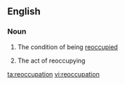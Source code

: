 ==English==

===Noun===
{{en-noun|s|-}}

#{{uncountable}} The condition of being [[reoccupy|reoccupied]]
#{{countable}} The act of reoccupying

[[ta:reoccupation]]
[[vi:reoccupation]]